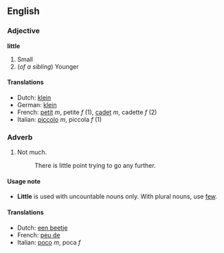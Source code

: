 ==English==
===Adjective===
'''little'''

#Small
#(''of a sibling'') Younger

====Translations====
*Dutch: [[klein]]
*German: [[klein]]
*French: [[petit]] ''m'', petite ''f'' (1), [[cadet]] ''m'', cadette ''f'' (2)
*Italian: [[piccolo]] ''m'', piccola ''f'' (1)

===Adverb===

#Not much.
#:There is little point trying to go any further.

====Usage note====
*'''Little''' is used with uncountable nouns only. With plural nouns, use [[few]].

====Translations====
*Dutch: [[een beetje]]
*French: [[peu de]]
*Italian: [[poco]] ''m'', poca ''f''